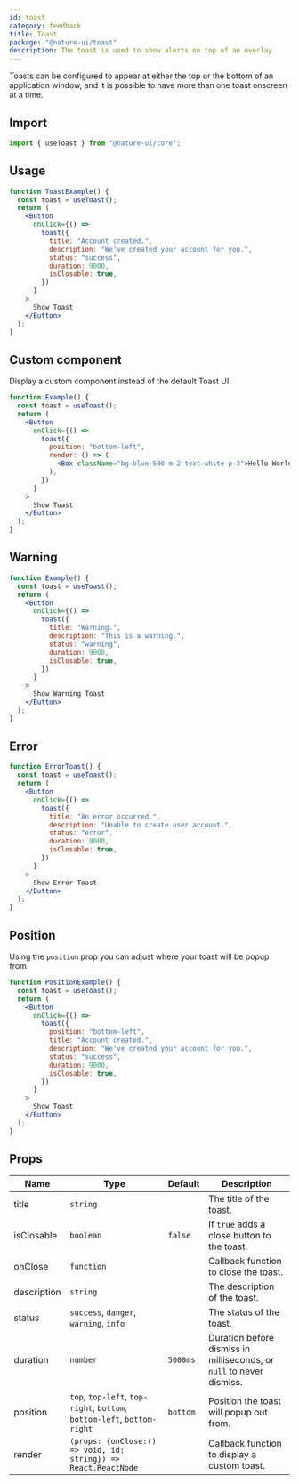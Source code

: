 ```yaml
---
id: toast
category: feedback
title: Toast
package: "@nature-ui/toast"
description: The toast is used to show alerts on top of an overlay
---
```


Toasts can be configured to appear at either the top or the bottom of an
application window, and it is possible to have more than one toast onscreen at a
time.

## Import

```js
import { useToast } from "@nature-ui/core";
```

## Usage

```jsx
function ToastExample() {
  const toast = useToast();
  return (
    <Button
      onClick={() =>
        toast({
          title: "Account created.",
          description: "We've created your account for you.",
          status: "success",
          duration: 9000,
          isClosable: true,
        })
      }
    >
      Show Toast
    </Button>
  );
}
```

## Custom component

Display a custom component instead of the default Toast UI.

```jsx
function Example() {
  const toast = useToast();
  return (
    <Button
      onClick={() =>
        toast({
          position: "bottom-left",
          render: () => (
            <Box className="bg-blue-500 m-2 text-white p-3">Hello World</Box>
          ),
        })
      }
    >
      Show Toast
    </Button>
  );
}
```

## Warning

```jsx
function Example() {
  const toast = useToast();
  return (
    <Button
      onClick={() =>
        toast({
          title: "Warning.",
          description: "This is a warning.",
          status: "warning",
          duration: 9000,
          isClosable: true,
        })
      }
    >
      Show Warning Toast
    </Button>
  );
}
```

## Error

```jsx
function ErrorToast() {
  const toast = useToast();
  return (
    <Button
      onClick={() =>
        toast({
          title: "An error occurred.",
          description: "Unable to create user account.",
          status: "error",
          duration: 9000,
          isClosable: true,
        })
      }
    >
      Show Error Toast
    </Button>
  );
}
```

## Position

Using the `position` prop you can adjust where your toast will be popup from.

```jsx
function PositionExample() {
  const toast = useToast();
  return (
    <Button
      onClick={() =>
        toast({
          position: "bottom-left",
          title: "Account created.",
          description: "We've created your account for you.",
          status: "success",
          duration: 9000,
          isClosable: true,
        })
      }
    >
      Show Toast
    </Button>
  );
}
```

## Props

| Name        | Type                                                                    | Default  | Description                                                          |
| ----------- | ----------------------------------------------------------------------- | -------- | -------------------------------------------------------------------- |
| title       | `string`                                                                |          | The title of the toast.                                              |
| isClosable  | `boolean`                                                               | `false`  | If `true` adds a close button to the toast.                          |
| onClose     | `function`                                                              |          | Callback function to close the toast.                                |
| description | `string`                                                                |          | The description of the toast.                                        |
| status      | `success`, `danger`, `warning`, `info`                                  |          | The status of the toast.                                             |
| duration    | `number`                                                                | `5000ms` | Duration before dismiss in milliseconds, or `null` to never dismiss. |
| position    | `top`, `top-left`, `top-right`, `bottom`, `bottom-left`, `bottom-right` | `bottom` | Position the toast will popup out from.                              |
| render      | `(props: {onClose:() => void, id: string}) => React.ReactNode`          |          | Callback function to display a custom toast.                         |
